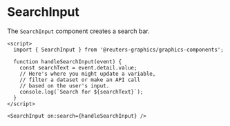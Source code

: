 

<Meta of={SearchInputStories} />

# SearchInput

The `SearchInput` component creates a search bar.

```svelte
<script>
  import { SearchInput } from '@reuters-graphics/graphics-components';

  function handleSearchInput(event) {
    const searchText = event.detail.value;
    // Here's where you might update a variable,
    // filter a dataset or make an API call
    // based on the user's input.
    console.log(`Search for ${searchText}`);
  }
</script>

<SearchInput on:search={handleSearchInput} />
```

<Canvas of={SearchInputStories.Demo} />